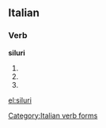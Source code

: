 ==Italian==

===Verb===
'''siluri'''

# {{form of|[[second-person|Second-person]] [[singular]] [[present tense]]|[[silurare#Italian|silurare]]|lang=Italian}}
# {{form of|[[first-person|First-person]] singular, second-person singular and [[third-person]] singular [[present subjunctive]]|silurare#Italian|silurare|lang=Italian}}
# {{form of|Third-person singular [[imperative]]|silurare#Italian|silurare|lang=Italian}}

[[Category:Italian verb forms]]

[[el:siluri]]